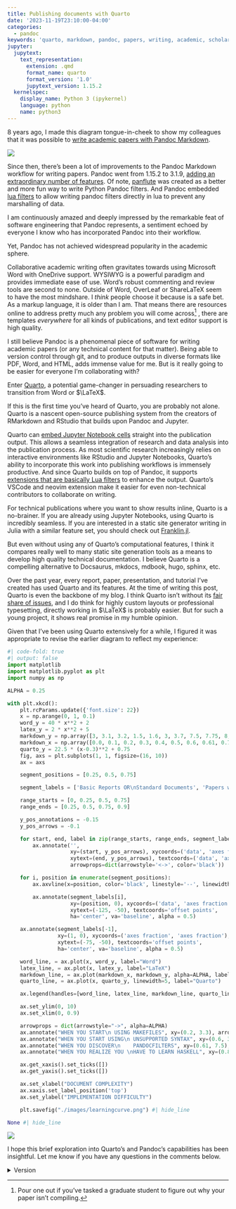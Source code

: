 ```yaml
---
title: Publishing documents with Quarto
date: '2023-11-19T23:10:00-04:00'
categories:
  - pandoc
keywords: 'quarto, markdown, pandoc, papers, writing, academic, scholarly, technical, scientific'
jupyter:
  jupytext:
    text_representation:
      extension: .qmd
      format_name: quarto
      format_version: '1.0'
      jupytext_version: 1.15.2
  kernelspec:
    display_name: Python 3 (ipykernel)
    language: python
    name: python3
---
```


8 years ago, I made this diagram tongue-in-cheek to show my colleagues that it was possible to [write academic papers with Pandoc Markdown](../writing-papers-with-markdown/index.qmd).

![](https://kdheepak.com/blog/writing-papers-with-markdown/images/learningcurve.png)

Since then, there's been a lot of improvements to the Pandoc Markdown workflow for writing papers.
Pandoc went from 1.15.2 to 3.1.9, [adding an extraordinary number of features](https://pandoc.org/releases.html).
Of note, [panflute](https://github.com/sergiocorreia/panflute) was created as a better and more fun way to write Python Pandoc filters. And Pandoc embedded [lua filters](https://pandoc.org/lua-filters.html) to allow writing pandoc filters directly in lua to prevent any marshalling of data.

::: {.callout-important icon=false}

I am continuously amazed and deeply impressed by the remarkable feat of software engineering that Pandoc represents, a sentiment echoed by everyone I know who has incorporated Pandoc into their workflow.

:::

Yet, Pandoc has not achieved widespread popularity in the academic sphere.

Collaborative academic writing often gravitates towards using Microsoft Word with OneDrive support.
WYSIWYG is a powerful paradigm and provides immediate ease of use.
Word's robust commenting and review tools are second to none.
Outside of Word, OverLeaf or ShareLaTeX seem to have the most mindshare.
I _think_ people choose it because is a safe bet.
As a markup language, it is older than I am.
That means there are resources online to address pretty much any problem you will come across^[Pour one out if you've tasked a graduate student to figure out why your paper isn't compiling.]
, there are templates _everywhere_ for all kinds of publications, and text editor support is high quality.

I still believe Pandoc is a phenomenal piece of software for writing academic papers (or any technical content for that matter).
Being able to version control through git, and to produce outputs in diverse formats like PDF, Word, and HTML, adds immense value for me.
But is it really going to be easier for everyone I'm collaborating with?

Enter [Quarto](https://quarto.org/), a potential game-changer in persuading researchers to transition from Word or $\LaTeX$.

If this is the first time you've heard of Quarto, you are probably not alone.
Quarto is a nascent open-source publishing system from the creators of RMarkdown and RStudio that builds upon Pandoc and Jupyter.

Quarto can [embed Jupyter Notebook cells](https://quarto.org/docs/authoring/notebook-embed.html) straight into the publication output.
This allows a seamless integration of research and data analysis into the publication process.
As most scientific research increasingly relies on interactive environments like RStudio and Jupyter Notebooks,
Quarto's ability to incorporate this work into publishing workflows is immensely productive.
And since Quarto builds on top of Pandoc, it supports [extensions that are basically Lua filters](https://quarto.org/docs/extensions/) to enhance the output.
Quarto's VSCode and neovim extension make it easier for even non-technical contributors to collaborate on writing.

For technical publications where you want to show results inline, Quarto is a no-brainer.
If you are already using Jupyter Notebooks, using Quarto is incredibly seamless.
[If you are interested in a static site generator writing in Julia with a similar feature set, you should check out [Franklin.jl](https://github.com/tlienart/Franklin.jl).]{.aside}

But even without using any of Quarto's computational features, I think it compares really well to many static site generation tools as a means to develop high quality technical documentation.
I believe Quarto is a compelling alternative to Docsaurus, mkdocs, mdbook, hugo, sphinx, etc.

Over the past year, every report, paper, presentation, and tutorial I've created has used Quarto and its features.
At the time of writing this post, Quarto is even the backbone of my blog.
I think Quarto isn't without its [fair share of issues](https://github.com/quarto-dev/quarto-cli/issues), and I do think for highly custom layouts or professional typesetting, directly working in $\LaTeX$ is probably easier.
But for such a young project, it shows real promise in my humble opinion.

Given that I've been using Quarto extensively for a while, I figured it was appropriate to revise the earlier diagram to reflect my experience:

```python
#| code-fold: true
#| output: false
import matplotlib
import matplotlib.pyplot as plt
import numpy as np

ALPHA = 0.25

with plt.xkcd():
    plt.rcParams.update({'font.size': 22})
    x = np.arange(0, 1, 0.1)
    word_y = 40 * x**2 + 2
    latex_y = 2 * x**2 + 5
    markdown_y = np.array([3, 3.1, 3.2, 1.5, 1.6, 3, 3.7, 7.5, 7.75, 8, 100])
    markdown_x = np.array([0.0, 0.1, 0.2, 0.3, 0.4, 0.5, 0.6, 0.61, 0.7, 0.8, 0.9])
    quarto_y = 22.5 * (x-0.3)**2 + 0.75
    fig, axs = plt.subplots(1, 1, figsize=(16, 10))
    ax = axs

    segment_positions = [0.25, 0.5, 0.75]

    segment_labels = ['Basic Reports OR\nStandard Documents', 'Papers with Figures\nbased on Results', 'Per-Page Layout\nOR Web Content', 'Professional\nBook Layout']

    range_starts = [0, 0.25, 0.5, 0.75]
    range_ends = [0.25, 0.5, 0.75, 0.9]

    y_pos_annotations = -0.15
    y_pos_arrows = -0.1

    for start, end, label in zip(range_starts, range_ends, segment_labels):
        ax.annotate('',
                    xy=(start, y_pos_arrows), xycoords=('data', 'axes fraction'),
                    xytext=(end, y_pos_arrows), textcoords=('data', 'axes fraction'),
                    arrowprops=dict(arrowstyle='<->', color='black'))

    for i, position in enumerate(segment_positions):
        ax.axvline(x=position, color='black', linestyle='--', linewidth=1)

        ax.annotate(segment_labels[i],
                    xy=(position, 0), xycoords=('data', 'axes fraction'),
                    xytext=(-125, -50), textcoords='offset points',
                    ha='center', va='baseline', alpha = 0.5)

    ax.annotate(segment_labels[-1],
                xy=(1, 0), xycoords=('axes fraction', 'axes fraction'),
                xytext=(-75, -50), textcoords='offset points',
                ha='center', va='baseline', alpha = 0.5)

    word_line, = ax.plot(x, word_y, label="Word")
    latex_line, = ax.plot(x, latex_y, label="LaTeX")
    markdown_line, = ax.plot(markdown_x, markdown_y, alpha=ALPHA, label="Markdown")
    quarto_line, = ax.plot(x, quarto_y, linewidth=5, label="Quarto")

    ax.legend(handles=[word_line, latex_line, markdown_line, quarto_line], loc="upper left")

    ax.set_ylim(0, 10)
    ax.set_xlim(0, 0.9)

    arrowprops = dict(arrowstyle="->", alpha=ALPHA)
    ax.annotate("WHEN YOU START\n USING MAKEFILES", xy=(0.2, 3.3), arrowprops=arrowprops, xytext=(0.025, 3.75), alpha = ALPHA/5)
    ax.annotate("WHEN YOU START USING\n UNSUPPORTED SYNTAX", xy=(0.6, 3.7), arrowprops=arrowprops, xytext=(0.30, 4), alpha = ALPHA/5)
    ax.annotate("WHEN YOU DISCOVER\n    PANDOCFILTERS", xy=(0.61, 7.5), arrowprops=arrowprops, xytext=(0.375, 6.25), alpha = ALPHA/5)
    ax.annotate("WHEN YOU REALIZE YOU \nHAVE TO LEARN HASKELL", xy=(0.8, 8), arrowprops=arrowprops, xytext=(0.45, 8.5), alpha=ALPHA/5)

    ax.get_xaxis().set_ticks([])
    ax.get_yaxis().set_ticks([])

    ax.set_xlabel("DOCUMENT COMPLEXITY")
    ax.xaxis.set_label_position('top')
    ax.set_ylabel("IMPLEMENTATION DIFFICULTY")

    plt.savefig("./images/learningcurve.png") #| hide_line

None #| hide_line
```

![](./images/learningcurve.png)

I hope this brief exploration into Quarto's and Pandoc's capabilities has been insightful.
Let me know if you have any questions in the comments below.

<details>
<summary>Version</summary>

```python
import matplotlib
import sys
import numpy as np

print("Matplotlib version:", matplotlib.__version__)
print("NumPy version:", np.__version__)
print("Python version:", sys.version)
```

</details>
